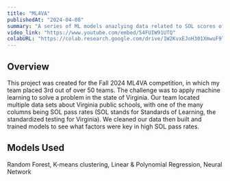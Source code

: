 ```yaml
---
title: "ML4VA"
publishedAt: "2024-04-08"
summary: "A series of ML models anazlying data related to SOL scores of Virginia public schools.."
video_link: "https://www.youtube.com/embed/54FUIW91UTQ"
colabURL: "https://colab.research.google.com/drive/1W2KvxEJoH301XmwuF9lhSYZGB_HWkXIW#scrollTo=z281XEpRZ0Gg"
---
```

## Overview
This project was created for the Fall 2024 ML4VA competition, in which my team placed 3rd out of over 50 teams. The challenge was to apply machine learning to solve a problem in the state of Virginia. Our team located multiple data sets about Virginia public schools, with one of the many columns being SOL pass rates (SOL stands for Standards of Learning, the standardized testing for Virginia). We cleaned our data then built and trained models to see what factors were key in high SOL pass rates.
## Models Used
Random Forest, K-means clustering, Linear & Polynomial Regression, Neural Network 